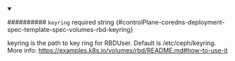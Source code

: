 
<details className="config-field" data-expandable="false" open>
<summary>

########## `keyring` <span className="config-field-required" data-required="false">required</span> <span className="config-field-type">string</span> <span className="config-field-default"></span> <span className="config-field-enum"></span> {#controlPlane-coredns-deployment-spec-template-spec-volumes-rbd-keyring}

keyring is the path to key ring for RBDUser.
Default is /etc/ceph/keyring.
More info: https://examples.k8s.io/volumes/rbd/README.md#how-to-use-it

</summary>



</details>
